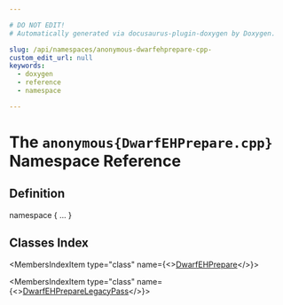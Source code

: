 ```yaml
---

# DO NOT EDIT!
# Automatically generated via docusaurus-plugin-doxygen by Doxygen.

slug: /api/namespaces/anonymous-dwarfehprepare-cpp-
custom_edit_url: null
keywords:
  - doxygen
  - reference
  - namespace

---
```





# The `anonymous{DwarfEHPrepare.cpp}` Namespace Reference

<DoxygenPage pluginConfig={pluginConfig}>



## Definition

<CodeBlock>namespace &#123; ... &#125;</CodeBlock>

## Classes Index

<MembersIndex>

<MembersIndexItem
  type="class"
  name={<><a href="/docs/api/classes/anonymous-namespace-dwarfehprepare-cpp-/dwarfehprepare">DwarfEHPrepare</a></>}>
</MembersIndexItem>

<MembersIndexItem
  type="class"
  name={<><a href="/docs/api/classes/anonymous-namespace-dwarfehprepare-cpp-/dwarfehpreparelegacypass">DwarfEHPrepareLegacyPass</a></>}>
</MembersIndexItem>

</MembersIndex>


</DoxygenPage>
